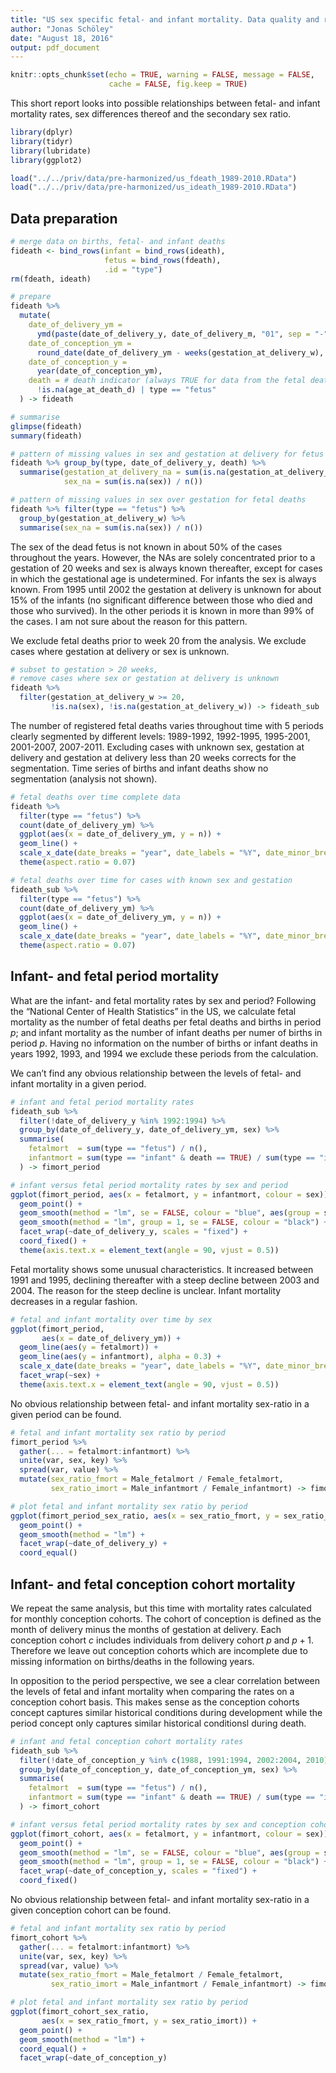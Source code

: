 ```yaml
---
title: "US sex specific fetal- and infant mortality. Data quality and relationships"
author: "Jonas Schöley"
date: "August 18, 2016"
output: pdf_document
---
```


```r
knitr::opts_chunk$set(echo = TRUE, warning = FALSE, message = FALSE,
                      cache = FALSE, fig.keep = TRUE)
```

This short report looks into possible relationships between fetal- and infant mortality rates, sex differences thereof and the secondary sex ratio.

```r
library(dplyr)
library(tidyr)
library(lubridate)
library(ggplot2)

load("../../priv/data/pre-harmonized/us_fdeath_1989-2010.RData")
load("../../priv/data/pre-harmonized/us_ideath_1989-2010.RData")
```

Data preparation
----------------

```r
# merge data on births, fetal- and infant deaths
fideath <- bind_rows(infant = bind_rows(ideath),
                     fetus = bind_rows(fdeath),
                     .id = "type")
rm(fdeath, ideath)

# prepare 
fideath %>%
  mutate(
    date_of_delivery_ym =
      ymd(paste(date_of_delivery_y, date_of_delivery_m, "01", sep = "-")),
    date_of_conception_ym =
      round_date(date_of_delivery_ym - weeks(gestation_at_delivery_w), unit = "month"),
    date_of_conception_y =
      year(date_of_conception_ym),
    death = # death indicator (always TRUE for data from the fetal death file)
      !is.na(age_at_death_d) | type == "fetus"
  ) -> fideath

# summarise
glimpse(fideath)
summary(fideath)

# pattern of missing values in sex and gestation at delivery for fetus and infants
fideath %>% group_by(type, date_of_delivery_y, death) %>%
  summarise(gestation_at_delivery_na = sum(is.na(gestation_at_delivery_w)) / n(),
            sex_na = sum(is.na(sex)) / n())

# pattern of missing values in sex over gestation for fetal deaths
fideath %>% filter(type == "fetus") %>%
  group_by(gestation_at_delivery_w) %>%
  summarise(sex_na = sum(is.na(sex)) / n())
```

The sex of the dead fetus is not known in about 50% of the cases throughout the years. However, the NAs are solely concentrated prior to a gestation of 20 weeks and sex is always known thereafter, except for cases in which the gestational age is undetermined. For infants the sex is always known. From 1995 until 2002 the gestation at delivery is unknown for about 15% of the infants (no significant difference between those who died and those who survived). In the other periods it is known in more than 99% of the cases. I am not sure about the reason for this pattern.

We exclude fetal deaths prior to week 20 from the analysis. We exclude cases where gestation at delivery or sex is unknown.

```r
# subset to gestation > 20 weeks,
# remove cases where sex or gestation at delivery is unknown
fideath %>%
  filter(gestation_at_delivery_w >= 20,
         !is.na(sex), !is.na(gestation_at_delivery_w)) -> fideath_sub
```

The number of registered fetal deaths varies throughout time with 5 periods clearly segmented by different levels: 1989-1992, 1992-1995, 1995-2001, 2001-2007, 2007-2011. Excluding cases with unknown sex, gestation at delivery and gestation at delivery less than 20 weeks corrects for the segmentation. Time series of births and infant deaths show no segmentation (analysis not shown).

```r
# fetal deaths over time complete data
fideath %>%
  filter(type == "fetus") %>%
  count(date_of_delivery_ym) %>%
  ggplot(aes(x = date_of_delivery_ym, y = n)) +
  geom_line() +
  scale_x_date(date_breaks = "year", date_labels = "%Y", date_minor_breaks = "month") +
  theme(aspect.ratio = 0.07)

# fetal deaths over time for cases with known sex and gestation
fideath_sub %>%
  filter(type == "fetus") %>%
  count(date_of_delivery_ym) %>%
  ggplot(aes(x = date_of_delivery_ym, y = n)) +
  geom_line() +
  scale_x_date(date_breaks = "year", date_labels = "%Y", date_minor_breaks = "month") +
  theme(aspect.ratio = 0.07)
```

Infant- and fetal period mortality
----------------------------------

What are the infant- and fetal mortality rates by sex and period? Following the "National Center of Health Statistics" in the US, we calculate fetal mortality as the number of fetal deaths per fetal deaths and births in period $p$; and infant mortality as the number of infant deaths per numer of births in period $p$. Having no information on the number of births or infant deaths in years 1992, 1993, and 1994 we exclude these periods from the calculation.

We can't find any obvious relationship between the levels of fetal- and infant mortality in a given period.

```r
# infant and fetal period mortality rates
fideath_sub %>%
  filter(!date_of_delivery_y %in% 1992:1994) %>%
  group_by(date_of_delivery_y, date_of_delivery_ym, sex) %>%
  summarise(
    fetalmort  = sum(type == "fetus") / n(),
    infantmort = sum(type == "infant" & death == TRUE) / sum(type == "infant")
  ) -> fimort_period

# infant versus fetal period mortality rates by sex and period
ggplot(fimort_period, aes(x = fetalmort, y = infantmort, colour = sex)) +
  geom_point() +
  geom_smooth(method = "lm", se = FALSE, colour = "blue", aes(group = sex)) +
  geom_smooth(method = "lm", group = 1, se = FALSE, colour = "black") +
  facet_wrap(~date_of_delivery_y, scales = "fixed") +
  coord_fixed() +
  theme(axis.text.x = element_text(angle = 90, vjust = 0.5))
```

Fetal mortality shows some unusual characteristics. It increased between 1991 and 1995, declining thereafter with a steep decline between 2003 and 2004. The reason for the steep decline is unclear. Infant mortality decreases in a regular fashion.

```r
# fetal and infant mortality over time by sex
ggplot(fimort_period,
       aes(x = date_of_delivery_ym)) +
  geom_line(aes(y = fetalmort)) +
  geom_line(aes(y = infantmort), alpha = 0.3) +
  scale_x_date(date_breaks = "year", date_labels = "%Y", date_minor_breaks = "month") +
  facet_wrap(~sex) +
  theme(axis.text.x = element_text(angle = 90, vjust = 0.5))
```

No obvious relationship between fetal- and infant mortality sex-ratio in a given period can be found.

```r
# fetal and infant mortality sex ratio by period
fimort_period %>%
  gather(... = fetalmort:infantmort) %>%
  unite(var, sex, key) %>%
  spread(var, value) %>%
  mutate(sex_ratio_fmort = Male_fetalmort / Female_fetalmort,
         sex_ratio_imort = Male_infantmort / Female_infantmort) -> fimort_period_sex_ratio

# plot fetal and infant mortality sex ratio by period
ggplot(fimort_period_sex_ratio, aes(x = sex_ratio_fmort, y = sex_ratio_imort)) +
  geom_point() +
  geom_smooth(method = "lm") +
  facet_wrap(~date_of_delivery_y) +
  coord_equal()
```

Infant- and fetal conception cohort mortality
---------------------------------------------

We repeat the same analysis, but this time with mortality rates calculated for monthly conception cohorts. The cohort of conception is defined as the month of delivery minus the months of gestation at delivery. Each conception cohort $c$ includes individuals from delivery cohort $p$ and $p+1$. Therefore we leave out conception cohorts which are incomplete due to missing information on births/deaths in the following years.

In opposition to the period perspective, we see a clear correlation between the levels of fetal and infant mortality when comparing the rates on a conception cohort basis. This makes sense as the conception cohorts concept captures similar historical conditions during development while the period concept only captures similar historical conditionsl during death.

```r
# infant and fetal conception cohort mortality rates
fideath_sub %>%
  filter(!date_of_conception_y %in% c(1988, 1991:1994, 2002:2004, 2010)) %>%
  group_by(date_of_conception_y, date_of_conception_ym, sex) %>%
  summarise(
    fetalmort  = sum(type == "fetus") / n(),
    infantmort = sum(type == "infant" & death == TRUE) / sum(type == "infant")
  ) -> fimort_cohort

# infant versus fetal period mortality rates by sex and conception cohort
ggplot(fimort_cohort, aes(x = fetalmort, y = infantmort, colour = sex)) +
  geom_point() +
  geom_smooth(method = "lm", se = FALSE, colour = "blue", aes(group = sex)) +
  geom_smooth(method = "lm", group = 1, se = FALSE, colour = "black") +
  facet_wrap(~date_of_conception_y, scales = "fixed") +
  coord_fixed()
```

No obvious relationship between fetal- and infant mortality sex-ratio in a given conception cohort can be found.

```r
# fetal and infant mortality sex ratio by period
fimort_cohort %>%
  gather(... = fetalmort:infantmort) %>%
  unite(var, sex, key) %>%
  spread(var, value) %>%
  mutate(sex_ratio_fmort = Male_fetalmort / Female_fetalmort,
         sex_ratio_imort = Male_infantmort / Female_infantmort) -> fimort_cohort_sex_ratio

# plot fetal and infant mortality sex ratio by period
ggplot(fimort_cohort_sex_ratio,
       aes(x = sex_ratio_fmort, y = sex_ratio_imort)) +
  geom_point() +
  geom_smooth(method = "lm") +
  coord_equal() +
  facet_wrap(~date_of_conception_y)
```
